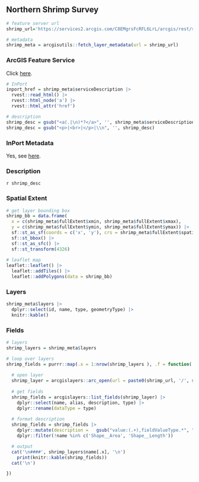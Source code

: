 ## Northern Shrimp Survey

```r
# feature server url
shrimp_url='https://services2.arcgis.com/C8EMgrsFcRFL6LrL/arcgis/rest/services/Northern_Shrimp_Survey/FeatureServer'

# metadata
shrimp_meta = arcgisutils::fetch_layer_metadata(url = shrimp_url)
```

### ArcGIS Feature Service

Click [here](`r shrimp_url`).

```r
# InPort
inport_href = shrimp_meta$serviceDescription |>
  rvest::read_html() |>
  rvest::html_node('a') |>
  rvest::html_attr('href')

# description
shrimp_desc = gsub("<a(.|\n)*?</a>", '', shrimp_meta$serviceDescription)
shrimp_desc = gsub("<p>|<br>|</p>|\\n", '', shrimp_desc)
```

### InPort Metadata

Yes, see [here](`r inport_href`).

### Description

`r shrimp_desc`

### Spatial Extent

```r
# get layer bounding box
shrimp_bb = data.frame(
  x = c(shrimp_meta$fullExtent$xmin, shrimp_meta$fullExtent$xmax), 
  y = c(shrimp_meta$fullExtent$ymin, shrimp_meta$fullExtent$ymax)) |>
  sf::st_as_sf(coords = c('x', 'y'), crs = shrimp_meta$fullExtent$spatialReference$latestWkid) |>
  sf::st_bbox() |>
  sf::st_as_sfc() |>
  sf::st_transform(4326)
  
# leaflet map
leaflet::leaflet() |>
  leaflet::addTiles() |>
  leaflet::addPolygons(data = shrimp_bb)
```

### Layers

```r
shrimp_meta$layers |>
  dplyr::select(id, name, type, geometryType) |>
  knitr::kable()
```

### Fields

```r
# layers 
shrimp_layers = shrimp_meta$layers

# loop over layers
shrimp_fields = purrr::map(.x = 1:nrow(shrimp_layers ), .f = function(.x) {
  
  # open layer
  shrimp_layer = arcgislayers::arc_open(url = paste0(shrimp_url, '/', shrimp_layers$id[.x]))
  
  # get fields
  shrimp_fields = arcgislayers::list_fields(shrimp_layer) |>
    dplyr::select(name, alias, description, type) |>
    dplyr::rename(dataType = type)
  
  # format description
  shrimp_fields = shrimp_fields |>
    dplyr::mutate(description =   gsub("value:(.+),fieldValueType.*", "\\1", gsub('\"|\\{', '', description))) |>
    dplyr::filter(!name %in% c('Shape__Area', 'Shape__Length'))

  # output
  cat('\n####', shrimp_layers$name[.x], '\n')
    print(knitr::kable(shrimp_fields))
  cat('\n')

})

```
